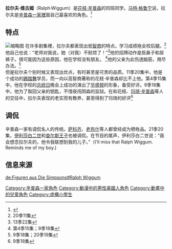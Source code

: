 {{noteTA
|G1=Simpsons
|1=zh-hk:拉爾夫; zh-tw:孔安; zh-cn:拉尔夫;
}}
{{Simpsons character
|name=拉尔夫·维古姆
|gender=[[男性|男性]]
|job=春田镇小学学生
|hair=稀疏黑发/棕髮（长大后）<ref>11季17集</ref>
|relatives='''父亲：'''[[克兰西·维古姆|克兰西·维古姆]]<br />'''母亲：'''[[萨拉·维古姆|萨拉·维古姆]]'''
|appearance= "Moaning Lisa"
|voiceactor=[[南希·卡特赖特|南希·卡特赖特]]
}}

'''拉尔夫·维古姆'''（Ralph·Wiggum）是[[莉萨·辛普森|花枝·辛普森]]的同班同学。[[马特·格鲁宁|马特·格鲁宁]]说，拉尔夫是[[辛普森一家|辛普森一家裡]]面自己最喜欢的角色。<ref>{{cite news | author = Eric Moro | title = SDCC 07: The Simpsons Panel | publisher = [[IGN|IGN]] | date = 2007-07-28 | url = http://tv.ign.com/articles/808/808965p1.html | accessdate = 2007-07-29 | archive-date = 2007-08-04 | archive-url = https://web.archive.org/web/20070804092332/http://tv.ign.com/articles/808/808965p1.html | dead-url = no }}</ref>

==特点==
[[File:Casa_de_l'antiga_pelleteria_de_Genís_i_Riu_de_Vic_9.jpg|缩略图]]
在许多剧集裡，拉尔夫都表现出低[[智商|智商]]的特点。学习成绩拖全校后腿。<ref>20季11集</ref>他自己也说：“老师对我说，她（对我）不耐烦了！”<ref>13季22集</ref>他的招牌动作是抠鼻子和尿裤子。很可能因为这些原因，他在学校没有朋友。 <ref>第4季15集；9季18集</ref>他的父亲为此伤透脑筋，用尽办法。<ref>9季18集；20季19集</ref><br/>
但是拉尔夫个别时候又表现出优点，有时甚至是可贵的品质。11季20集中，他是个成功的[[踢踏舞|踢踏舞]]学员，而一向以高智商著称的花枝·辛普森却比不上他。第4季15集中，他在学校的[[总统日|总统日]]晚会上成功的演出了[[华盛顿|华盛顿]]的形象，备受好评。9季18集中，他为了取回父亲的钥匙，不惜夜闯阴森的监狱。在和花枝、[[玛琦·辛普森|玛琦·辛普森]]等人的交往中，拉尔夫表现的老实而有教养，甚至得到了玛琦的好评<ref>9季18集</ref>

==调侃==
辛普森一家有调侃名人的传统。[[萨科齐|萨科齐]]、[[老布什|老布什]]等人都曾经成为牺牲品。21季20集，[[伊利莎白二世|伊利莎白二世]]和[[查尔斯王子|查尔斯王子]]也被调侃。在节目的尾声，伊利莎白二世说：“我会想念拉尔夫的，他令我联想到我的儿子。”（I'll miss that Ralph Wiggum. Reminds me of my boy.)<br/>

==信息来源==
{{reflist}}

{{Simpsons characters}}
[[Category:辛普森一家角色|Category:辛普森一家角色]]
[[Category:動漫中的男性美國人角色|Category:動漫中的男性美國人角色]]
[[Category:動畫中的兒童角色|Category:動畫中的兒童角色]]
[[Category:虛構小學生|Category:虛構小學生]]

[[de:Figuren_aus_Die_Simpsons#Ralph_Wiggum|de:Figuren aus Die Simpsons#Ralph Wiggum]]